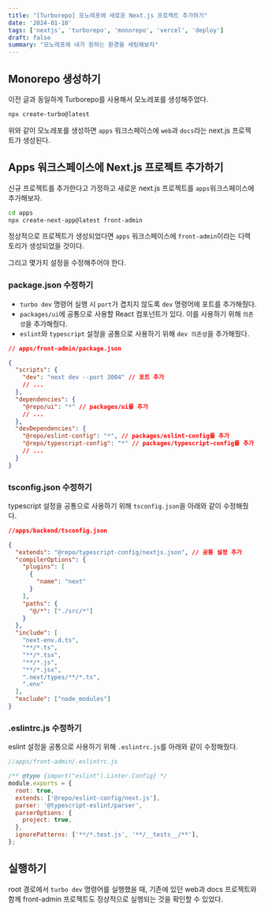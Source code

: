 ```yaml
---
title: "[Turborepo] 모노레포에 새로운 Next.js 프로젝트 추가하기"
date: '2024-01-10'
tags: ['nextjs', 'turborepo', 'monorepo', 'vercel', 'deploy']
draft: false
summary: "모노레포에 내가 원하는 환경을 세팅해보자"
---
```


## Monorepo 생성하기

이전 글과 동일하게 Turborepo를 사용해서 모노레포를 생성해주었다.

```bash
npx create-turbo@latest
```

위와 같이 모노레포를 생성하면 `apps` 워크스페이스에 `web`과 `docs`라는 next.js 프로젝트가 생성된다.

## Apps 워크스페이스에 Next.js 프로젝트 추가하기

신규 프로젝트를 추가한다고 가정하고 새로운 next.js 프로젝트를 `apps`워크스페이스에 추가해보자.

```bash
cd apps
npx create-next-app@latest front-admin
```

정상적으로 프로젝트가 생성되었다면 `apps` 워크스페이스에 `front-admin`이라는 디렉토리가 생성되었을 것이다.

그리고 몇가지 설정을 수정해주어야 한다.

### package.json 수정하기

- `turbo dev` 명령어 실행 시 `port`가 겹치지 않도록 `dev` 명령어에 포트를 추가해줬다.
- `packages/ui`에 공통으로 사용할 React 컴포넌트가 있다. 이를 사용하기 위해 `의존성`을 추가해줬다.
- `eslint`와 `typescript` 설정을 공통으로 사용하기 위해 `dev 의존성`을 추가해줬다.

```json
// apps/front-admin/package.json

{
  "scripts": {
    "dev": "next dev --port 3004" // 포트 추가
    // ...
  },
  "dependencies": {
    "@repo/ui": "*" // packages/ui를 추가
    // ...
  },
  "devDependencies": {
    "@repo/eslint-config": "*", // packages/eslint-config를 추가
    "@repo/typescript-config": "*" // packages/typescript-config를 추가
    // ...
  }
}
```

### tsconfig.json 수정하기

typescript 설정을 공통으로 사용하기 위해 `tsconfig.json`을 아래와 같이 수정해줬다.

```json
//apps/backend/tsconfig.json

{
  "extends": "@repo/typescript-config/nextjs.json", // 공통 설정 추가
  "compilerOptions": {
    "plugins": [
      {
        "name": "next"
      }
    ],
    "paths": {
      "@/*": ["./src/*"]
    }
  },
  "include": [
    "next-env.d.ts",
    "**/*.ts",
    "**/*.tsx",
    "**/*.js",
    "**/*.jsx",
    ".next/types/**/*.ts",
    ".env"
  ],
  "exclude": ["node_modules"]
}
```

### .eslintrc.js 수정하기

eslint 설정을 공통으로 사용하기 위해 `.eslintrc.js`를 아래와 같이 수정해줬다.

```js
//apps/front-admin/.eslintrc.js

/** @type {import("eslint").Linter.Config} */
module.exports = {
  root: true,
  extends: ['@repo/eslint-config/next.js'],
  parser: '@typescript-eslint/parser',
  parserOptions: {
    project: true,
  },
  ignorePatterns: ['**/*.test.js', '**/__tests__/**'],
};
```

## 실행하기

root 경로에서 `turbo dev` 명령어를 실행했을 때, 기존에 있던 web과 docs 프로젝트와 함께 front-admin 프로젝트도 정상적으로 실행되는 것을 확인할 수 있었다.

